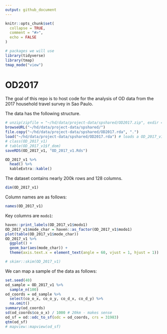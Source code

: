 ```yaml
---
output: github_document
---
```


<!-- README.md is generated from README.Rmd. Please edit that file -->

```r
knitr::opts_chunk$set(
  collapse = TRUE,
  comment = "#>",
  echo = FALSE
)

# packages we will use
library(tidyverse)
library(tmap)
tmap_mode("view")
```

# OD2017

<!-- badges: start -->
<!-- badges: end -->

The goal of this repo is to host code for the analysis of OD data from the 2017 household travel survey in Sao Paulo.

The data has the following structure.

```r
# unzip(zipfile = "~/hd/data/project-data/spshared/OD2017.zip", exdir = "~/hd/data/project-data/spshared/")
browseURL("~/hd/data/project-data/spshared/")
file.copy("~/hd/data/project-data/spshared/OD2017.rda", ".")
load("~/hd/data/project-data/spshared/OD2017.rda") # loads a OD_2017_v1
# class(OD_2017_v1)
# table(OD_2017_v1$f_dom)
saveRDS(OD_2017_v1, "OD_2017_v1.Rds")
```

```r
OD_2017_v1 %>% 
  head() %>% 
  kableExtra::kable()
```

The dataset contains nearly 200k rows and 128 columns.

```r
dim(OD_2017_v1)
```

Column names are as follows:

```r
names(OD_2017_v1)
```


Key columns are `modo1`:

```r
haven::print_labels(OD_2017_v1$modo1)
OD_2017_v1$mode_char = haven::as_factor(OD_2017_v1$modo1)
plot(table(OD_2017_v1$mode_char))
OD_2017_v1 %>% 
  ggplot() +
  geom_bar(aes(mode_char)) +
  theme(axis.text.x = element_text(angle = 60, vjust = 1, hjust = 1))
```


<!-- A quick overview of the data is shown below: -->

```r
# skimr::skim(OD_2017_v1)
```

We can map a sample of the data as follows:

```r
set.seed(40)
od_sample = OD_2017_v1 %>% 
  sample_n(100)
od_coords = od_sample %>% 
  select(co_o_x, co_o_y, co_d_x, co_d_y) %>% 
  na.omit() 
summary(od_coords)
sd(od_coords$co_o_x) / 1000 # 20km - makes sense
od_sf = od::odc_to_sf(odc = od_coords, crs = 31983)
qtm(od_sf)
# mapview::mapview(od_sf)
```

